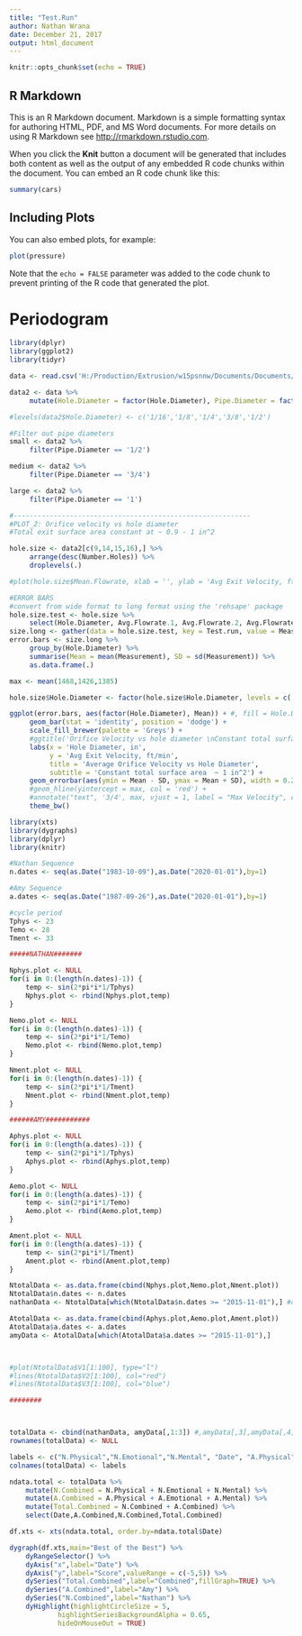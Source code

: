 ```yaml
---
title: "Test.Run"
author: Nathan Wrana
date: December 21, 2017
output: html_document
---
```


```r
knitr::opts_chunk$set(echo = TRUE)
```

## R Markdown

This is an R Markdown document. Markdown is a simple formatting syntax for authoring HTML, PDF, and MS Word documents. For more details on using R Markdown see <http://rmarkdown.rstudio.com>.

When you click the **Knit** button a document will be generated that includes both content as well as the output of any embedded R code chunks within the document. You can embed an R code chunk like this:

```r
summary(cars)
```

## Including Plots

You can also embed plots, for example:

```r
plot(pressure)
```

Note that the `echo = FALSE` parameter was added to the code chunk to prevent printing of the R code that generated the plot.

# Periodogram

```r
library(dplyr)
library(ggplot2)
library(tidyr)

data <- read.csv('H:/Production/Extrusion/w15psnnw/Documents/Documents/2. Production/3. Lamination/Air Sparger Design/Pipe.Design.Table.csv', header = TRUE, stringsAsFactors = FALSE)

data2 <- data %>%
     mutate(Hole.Diameter = factor(Hole.Diameter), Pipe.Diameter = factor(Pipe.Diameter))

#levels(data2$Hole.Diameter) <- c('1/16','1/8','1/4','3/8','1/2')

#Filter out pipe diameters
small <- data2 %>%
     filter(Pipe.Diameter == '1/2')

medium <- data2 %>%
     filter(Pipe.Diameter == '3/4')

large <- data2 %>%
     filter(Pipe.Diameter == '1')
```

```r

#-----------------------------------------------------------
#PLOT_2: Orifice velocity vs hole diameter
#Total exit surface area constant at ~ 0.9 - 1 in^2

hole.size <- data2[c(9,14,15,16),] %>%
     arrange(desc(Number.Holes)) %>%
     droplevels(.)

#plot(hole.size$Mean.Flowrate, xlab = '', ylab = 'Avg Exit Velocity, ft/min', main = 'Orifice velocity vs hole diameter')

#ERROR BARS
#convert from wide format to long format using the 'rehsape' package
hole.size.test <- hole.size %>%
     select(Hole.Diameter, Avg.Flowrate.1, Avg.Flowrate.2, Avg.Flowrate.3)
size.long <- gather(data = hole.size.test, key = Test.run, value = Measurement, Avg.Flowrate.1:Avg.Flowrate.3, factor_key = TRUE)
error.bars <- size.long %>%
     group_by(Hole.Diameter) %>%
     summarise(Mean = mean(Measurement), SD = sd(Measurement)) %>%
     as.data.frame(.)

max <- mean(1468,1426,1385)

hole.size$Hole.Diameter <- factor(hole.size$Hole.Diameter, levels = c('1/4','3/8','1/2','5/8'))

ggplot(error.bars, aes(factor(Hole.Diameter), Mean)) + #, fill = Hole.Diameter)) +
     geom_bar(stat = 'identity', position = 'dodge') +
     scale_fill_brewer(palette = 'Greys') +
     #ggtitle('Orifice Velocity vs hole diameter \nConstant total surface area  ~ 1 in2')+
     labs(x = 'Hole Diameter, in', 
          y = 'Avg Exit Velocity, ft/min', 
          title = 'Average Orifice Velocity vs Hole Diameter', 
          subtitle = 'Constant total surface area  ~ 1 in^2') +
     geom_errorbar(aes(ymin = Mean - SD, ymax = Mean + SD), width = 0.2) +
     #geom_hline(yintercept = max, col = 'red') +
     #annotate("text", '3/4', max, vjust = 1, label = "Max Velocity", col='red')+
     theme_bw()
```

```r

library(xts)
library(dygraphs)
library(dplyr)
library(knitr)

#Nathan Sequence
n.dates <- seq(as.Date("1983-10-09"),as.Date("2020-01-01"),by=1)

#Amy Sequence
a.dates <- seq(as.Date("1987-09-26"),as.Date("2020-01-01"),by=1)

#cycle period
Tphys <- 23
Temo <- 28
Tment <- 33

#####NATHAN#######

Nphys.plot <- NULL
for(i in 0:(length(n.dates)-1)) {
    temp <- sin(2*pi*i*1/Tphys)
    Nphys.plot <- rbind(Nphys.plot,temp)
}

Nemo.plot <- NULL
for(i in 0:(length(n.dates)-1)) {
    temp <- sin(2*pi*i*1/Temo)
    Nemo.plot <- rbind(Nemo.plot,temp)
}

Nment.plot <- NULL
for(i in 0:(length(n.dates)-1)) {
    temp <- sin(2*pi*i*1/Tment)
    Nment.plot <- rbind(Nment.plot,temp)
}

######AMY###########

Aphys.plot <- NULL
for(i in 0:(length(a.dates)-1)) {
    temp <- sin(2*pi*i*1/Tphys)
    Aphys.plot <- rbind(Aphys.plot,temp)
}

Aemo.plot <- NULL
for(i in 0:(length(a.dates)-1)) {
    temp <- sin(2*pi*i*1/Temo)
    Aemo.plot <- rbind(Aemo.plot,temp)
}

Ament.plot <- NULL
for(i in 0:(length(a.dates)-1)) {
    temp <- sin(2*pi*i*1/Tment)
    Ament.plot <- rbind(Ament.plot,temp)
}

NtotalData <- as.data.frame(cbind(Nphys.plot,Nemo.plot,Nment.plot))
NtotalData$n.dates <- n.dates
nathanData <- NtotalData[which(NtotalData$n.dates >= "2015-11-01"),] #only include data greater than Nov 1, 2015

AtotalData <- as.data.frame(cbind(Aphys.plot,Aemo.plot,Ament.plot))
AtotalData$a.dates <- a.dates
amyData <- AtotalData[which(AtotalData$a.dates >= "2015-11-01"),]



#plot(NtotalData$V1[1:100], type="l")
#lines(NtotalData$V2[1:100], col="red")
#lines(NtotalData$V3[1:100], col="blue")

########



totalData <- cbind(nathanData, amyData[,1:3]) #,amyData[,3],amyData[,4]) 
rownames(totalData) <- NULL

labels <- c("N.Physical","N.Emotional","N.Mental", "Date", "A.Physical","A.Emotional","A.Mental")
colnames(totalData) <- labels

ndata.total <- totalData %>%
    mutate(N.Combined = N.Physical + N.Emotional + N.Mental) %>%
    mutate(A.Combined = A.Physical + A.Emotional + A.Mental) %>%
    mutate(Total.Combined = N.Combined + A.Combined) %>%
    select(Date,A.Combined,N.Combined,Total.Combined)

df.xts <- xts(ndata.total, order.by=ndata.total$Date)

```

```r

dygraph(df.xts,main="Best of the Best") %>%
    dyRangeSelector() %>%
    dyAxis("x",label="Date") %>%
    dyAxis("y",label="Score",valueRange = c(-5,5)) %>%
    dySeries("Total.Combined",label="Combined",fillGraph=TRUE) %>%
    dySeries("A.Combined",label="Amy") %>%
    dySeries("N.Combined",label="Nathan") %>%	
    dyHighlight(highlightCircleSize = 5, 
            highlightSeriesBackgroundAlpha = 0.65,        
            hideOnMouseOut = TRUE)
```
